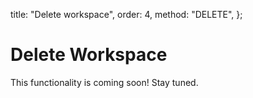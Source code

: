   title: "Delete workspace",
  order: 4,
  method: "DELETE",
};

# Delete Workspace

This functionality is coming soon! Stay tuned.
